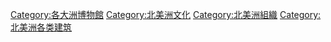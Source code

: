 [[Category:各大洲博物館|Category:各大洲博物館]]
[[Category:北美洲文化|Category:北美洲文化]]
[[Category:北美洲組織|Category:北美洲組織]]
[[Category:北美洲各类建筑|Category:北美洲各类建筑]]